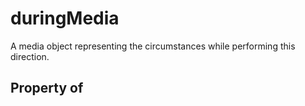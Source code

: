   

# duringMedia

A media object representing the circumstances while performing this direction.

## Property of



